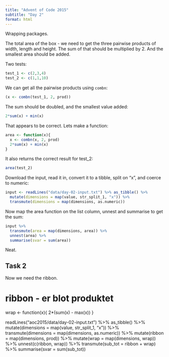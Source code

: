 ```yaml
---
title: "Advent of Code 2015"
subtitle: "Day 2"
format: html
---
```


Wrapping packages.

The total area of the box - we need to get the three pairwise products of
width, length and height. The sum of that should be multiplied by 2. And the 
smallest area should be added.

Two tests:
```r
test_1 <- c(2,3,4)
test_2 <- c(1,1,10)

```

We can get all the pairwise products using `combn`:

```r
(x <- combn(test_1, 2, prod))
```
The sum should be doubled, and the smallest value added:

```r
2*sum(x) + min(x)
```
That appears to be correct. Lets make a function:

```r
area <- function(x){
  x <- combn(x, 2, prod)
  2*sum(x) + min(x)
}
```

It also returns the correct result for test_2:

```r
area(test_2)
```


Download the input, read it in, convert it to a tibble, split on "x", and 
coerce to numeric:

```r
input <- readLines("data/day-02-input.txt") %>% as_tibble() %>% 
  mutate(dimensions = map(value, str_split_1, "x")) %>% 
  transmute(dimensions = map(dimensions, as.numeric))
```

Now map the area function on the list column, unnest and summarise to get the
sum:

```r
input %>% 
  transmute(area = map(dimensions, area)) %>% 
  unnest(area) %>% 
  summarise(svar = sum(area))
```

Neat.

## Task 2

Now we need the ribbon.


# ribbon - er blot produktet

wrap <- function(x){
  2*(sum(x) - max(x))
}


readLines("aoc2015/data/day-02-input.txt") %>% as_tibble() %>% 
  mutate(dimensions = map(value, str_split_1, "x")) %>% 
  transmute(dimensions = map(dimensions, as.numeric)) %>% 
  mutate(ribbon = map(dimensions, prod)) %>% 
  mutate(wrap = map(dimensions, wrap)) %>% 
  unnest(c(ribbon, wrap)) %>% 
  transmute(sub_tot = ribbon + wrap) %>% 
  summarise(svar = sum(sub_tot))
